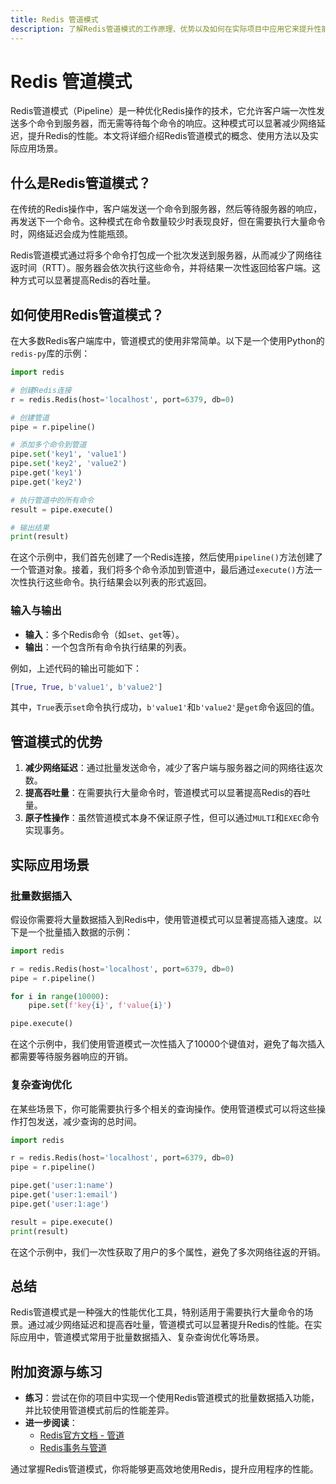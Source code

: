```yaml
---
title: Redis 管道模式
description: 了解Redis管道模式的工作原理、优势以及如何在实际项目中应用它来提升性能。
---
```


# Redis 管道模式

Redis管道模式（Pipeline）是一种优化Redis操作的技术，它允许客户端一次性发送多个命令到服务器，而无需等待每个命令的响应。这种模式可以显著减少网络延迟，提升Redis的性能。本文将详细介绍Redis管道模式的概念、使用方法以及实际应用场景。

## 什么是Redis管道模式？

在传统的Redis操作中，客户端发送一个命令到服务器，然后等待服务器的响应，再发送下一个命令。这种模式在命令数量较少时表现良好，但在需要执行大量命令时，网络延迟会成为性能瓶颈。

Redis管道模式通过将多个命令打包成一个批次发送到服务器，从而减少了网络往返时间（RTT）。服务器会依次执行这些命令，并将结果一次性返回给客户端。这种方式可以显著提高Redis的吞吐量。

## 如何使用Redis管道模式？

在大多数Redis客户端库中，管道模式的使用非常简单。以下是一个使用Python的`redis-py`库的示例：

```python
import redis

# 创建Redis连接
r = redis.Redis(host='localhost', port=6379, db=0)

# 创建管道
pipe = r.pipeline()

# 添加多个命令到管道
pipe.set('key1', 'value1')
pipe.set('key2', 'value2')
pipe.get('key1')
pipe.get('key2')

# 执行管道中的所有命令
result = pipe.execute()

# 输出结果
print(result)
```

在这个示例中，我们首先创建了一个Redis连接，然后使用`pipeline()`方法创建了一个管道对象。接着，我们将多个命令添加到管道中，最后通过`execute()`方法一次性执行这些命令。执行结果会以列表的形式返回。

### 输入与输出

- **输入**：多个Redis命令（如`set`、`get`等）。
- **输出**：一个包含所有命令执行结果的列表。

例如，上述代码的输出可能如下：

```python
[True, True, b'value1', b'value2']
```

其中，`True`表示`set`命令执行成功，`b'value1'`和`b'value2'`是`get`命令返回的值。

## 管道模式的优势

1. **减少网络延迟**：通过批量发送命令，减少了客户端与服务器之间的网络往返次数。
2. **提高吞吐量**：在需要执行大量命令时，管道模式可以显著提高Redis的吞吐量。
3. **原子性操作**：虽然管道模式本身不保证原子性，但可以通过`MULTI`和`EXEC`命令实现事务。

## 实际应用场景

### 批量数据插入

假设你需要将大量数据插入到Redis中，使用管道模式可以显著提高插入速度。以下是一个批量插入数据的示例：

```python
import redis

r = redis.Redis(host='localhost', port=6379, db=0)
pipe = r.pipeline()

for i in range(10000):
    pipe.set(f'key{i}', f'value{i}')

pipe.execute()
```

在这个示例中，我们使用管道模式一次性插入了10000个键值对，避免了每次插入都需要等待服务器响应的开销。

### 复杂查询优化

在某些场景下，你可能需要执行多个相关的查询操作。使用管道模式可以将这些操作打包发送，减少查询的总时间。

```python
import redis

r = redis.Redis(host='localhost', port=6379, db=0)
pipe = r.pipeline()

pipe.get('user:1:name')
pipe.get('user:1:email')
pipe.get('user:1:age')

result = pipe.execute()
print(result)
```

在这个示例中，我们一次性获取了用户的多个属性，避免了多次网络往返的开销。

## 总结

Redis管道模式是一种强大的性能优化工具，特别适用于需要执行大量命令的场景。通过减少网络延迟和提高吞吐量，管道模式可以显著提升Redis的性能。在实际应用中，管道模式常用于批量数据插入、复杂查询优化等场景。

## 附加资源与练习

- **练习**：尝试在你的项目中实现一个使用Redis管道模式的批量数据插入功能，并比较使用管道模式前后的性能差异。
- **进一步阅读**：
  - [Redis官方文档 - 管道](https://redis.io/topics/pipelining)
  - [Redis事务与管道](https://redis.io/topics/transactions)

通过掌握Redis管道模式，你将能够更高效地使用Redis，提升应用程序的性能。